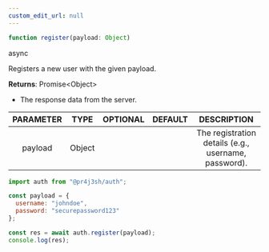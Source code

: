 ```yaml
---
custom_edit_url: null
---
```


```ts
function register(payload: Object)
```

<div>
  <span className="badge badge--success">async</span>
</div>

Registers a new user with the given payload.

**Returns**: Promise&lt;Object&gt;
- The response data from the server.

|PARAMETER|TYPE|OPTIONAL|DEFAULT|DESCRIPTION|
|:---:|:---:|:---:|:---:|:---:|
|payload|Object|||The registration details (e.g., username, password).|

```js
import auth from "@pr4j3sh/auth";

const payload = {
  username: "johndoe",
  password: "securepassword123"
};

const res = await auth.register(payload);
console.log(res);
```

